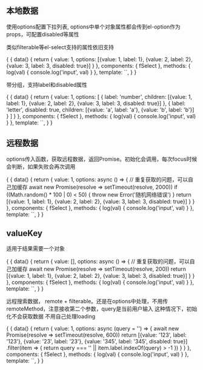 
<Meta title="f-select" component={fSelect} />

## 本地数据

使用options配置下拉列表, options中单个对象属性都会传到el-option作为props，可配置disabled等属性

类似filterable等el-select支持的属性依旧支持

<Preview>
  <Story name="基础用法">
  {
    {
      data() {
        return {
          value: 1,
          options: [{value: 1, label: 1}, {value: 2, label: 2}, {value: 3, label: 3, disabled: true}]
        }
      },
      components: { fSelect },
      methods: {
        log(val) {
            console.log('input', val)
        }
      },
      template: `<fSelect filterable :options="options" v-model="value" @input="log" />`,
    }
  }
  </Story>
</Preview>

带分组，支持label和disabled属性

<Preview>
  <Story name="带分组">
  {
    {
      data() {
        return {
          value: 1,
          options: [
            {
              label: 'number',
              children: [{value: 1, label: 1}, {value: 2, label: 2}, {value: 3, label: 3, disabled: true}]
            },
            {
              label: 'letter',
              disabled: true,
              children: [{value: 'a', label: 'a'}, {value: 'b', label: 'b'}]
            }
          ]
        }
      },
      components: { fSelect },
      methods: {
        log(val) {
            console.log('input', val)
        }
      },
      template: `<fSelect :options="options" v-model="value" @input="log" />`,
    }
  }
  </Story>
</Preview>

## 远程数据

options传入函数，获取远程数据，返回Promise。初始化会调用，每次focus时候会判断，如果失败会再次调用

<Preview>
  <Story name="获取远程数据">
  {
    {
      data() {
        return {
          value: 1,
          options: async () => {
            // 重复获取的问题，可以自己加缓存
            await new Promise(resolve => setTimeout(resolve, 2000))
            if ((Math.random() * 100 | 0) < 50) {
              throw new Error('随机网络错误')
            }
            return [{value: 1, label: 1}, {value: 2, label: 2}, {value: 3, label: 3, disabled: true}]
          }
        }
      },
      components: { fSelect },
      methods: {
        log(val) {
            console.log('input', val)
        }
      },
      template: `<fSelect :options="options" v-model="value" @input="log" />`,
    }
  }
  </Story>
</Preview>

## valueKey

适用于结果需要一个对象

<Preview>
  <Story name="valueKey">
  {
    {
      data() {
        return {
          value: [],
          options: async () => {
            // 重复获取的问题，可以自己加缓存
            await new Promise(resolve => setTimeout(resolve, 200))
            return [{value: 1, label: 1}, {value: 2, label: 2}, {value: 3, label: 3, disabled: true}]
          }
        }
      },
      components: { fSelect },
      methods: {
        log(val) {
            console.log('input', val)
        }
      },
      template: `<fSelect multiple value-key="id" :options="options" v-model="value" @input="log" />`,
    }
  }
  </Story>
</Preview>

远程搜索数据， remote + filterable。还是在options中处理，不用传remoteMethod，注意接收第二个参数，query是当前用户输入
这种情况下，初始化不会获取数据
不用自己处理loading

<Preview>
  <Story name="远程搜索数据">
  {
    {
      data() {
        return {
          value: 1,
          options: async (query = '') => {
            await new Promise(resolve => setTimeout(resolve, 600))
            return [{value: '123', label: '123'}, {value: '23', label: '23'}, {value: '345', label: '345', disabled: true}]
                .filter(item => {
                    return query === '' || item.label.indexOf(query) > -1
                })
          }
        }
      },
      components: { fSelect },
      methods: {
        log(val) {
            console.log('input', val)
        }
      },
      template: `<fSelect remote filterable :options="options" v-model="value" @input="log" />`,
    }
  }
  </Story>
</Preview>



